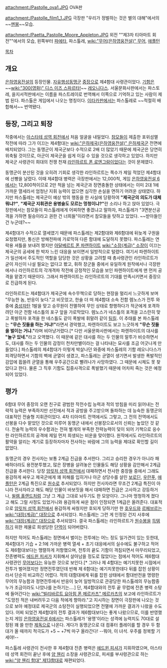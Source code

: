 attachment:/Pastolle_ova1.JPG
OVA판

attachment:/Pastolle_film1_1.JPG
극장판 "우리가 정벌하는 것은 별의 대해"에서의 ~~[[멘붕]]~~모습.

attachment:/Paetta_Pastolle_Moore_Appleton.JPG
외전 ""제3차 티아마트 회전""에서의 모습, 왼쪽부터 [[파에타]], 파스톨레, [[wiki:"무어(은하영웅전설)" 무어]], [[애플턴]]

[[목차]]

== 개요 ==
[[은하영웅전설]]의 등장인물. [[자유행성동맹군]] [[중장]]으로 제4함대 사령관이었다. [[기함]]은 ~~[[wiki:"300(영화)" 디스 이즈 스파르타!]]~~ [[레오니다스]].
서울문화사판에서는 파스토레, 을지서적판에서는 이름을 파스트레이로 번역해서 이쪽으로 기억하고 있는 사람이 제법 된다. 파스톨은 게임에서 나오는 명칭이다. [[이타카]]판에서는 파스톨레로 ~~적절히 배합해서~~ 번역됐다.

== 등장, 그리고 퇴장 ==
작중에서는 [[아스타테 성역 회전]]에서 처음 얼굴을 내밀었다. [[참모]]들이 제출한 포위섬멸 작전에 따라 그가 이끄는 제4함대는 [[wiki:"은하제국(은하영웅전설)" 은하제국군]] 전면에 배치되었다. 그는 동맹군이 제국군보다 수적으로 2배 더 많았기 때문에 제국군은 당연히 위축될 것이므로, 아군이 제국군을 쉽게 이길 수 있을 것으로 생각하고 있었다. 하지만 제국군 사령관이 희대의 전쟁 천재 [[라인하르트 폰 로엔그람]]이었다는 것이 문제였다.

동맹군이 분산된 것을 오히려 기회로 생각한 라인하르트는 쪽수가 제일 적었던 제4함대에 선빵을 날렸다. 이때 제4함대 병력은 극장판에서는 12,000척, 게임 [[은하영웅전설 6]]에서는 12,800척이므로 2만 척을 넘는 제국군과 정면충돌한 상태에서는 이미 2대 1에 가까운 열세라서 엄청난 지휘 능력이 없으면 심각한 손실을 면하기 어려운 상태였다.
하지만 파스톨레는 제국군이 예상 밖의 행동을 한 사실에 당황하여 '''"제국군의 의도가 대체 뭐냐?"''', '''"제국군 지휘관은 용병술도 모르는 멍청이냐?"'''란 소리나 하고 앉아 있었다. 극장판에서는 참모들이 파스톨레에게 어찌하면 좋겠냐고 말하자, 파스톨레가 "3면분산공격을 가하면 필승이라고 권한 건 너희들"이라면서 참모들을 탓하고 있었다. ~~받아들인 건 누군데?~~

제4함대가 수적으로 열세였기 때문에 파스톨레는 제2함대와 제6함대에 뒤늦게 구원을 요청했지만, 통신은 방해전파에 가로막혀 다른 함대에 도달하지 못했다. 파스톨레는 연락용 셔틀을 보내려 했지만 [[아달베르트 폰 파렌하이트]] [[wiki:"소장(계급)" 소장]]이 이끄는 제국군의 공세에 한 박자 느린 대응을 보이면서 일방적으로 털렸다. 여기서 파렌하이트가 일선에서 주도적인 역할을 담당한 것은 상황을 고려할 때 총사령관인 라인하르트가 굳이 자신이 나설 필요는 없다고 봤고, 휘하 장군들 중에서 유일하게 원작에서나 극장판에서나 라인하르트의 각개격파 작전에 긍정적인 모습을 보인 파렌하이트에게 맨 먼저 공격을 맡겼기 때문이다. 그래서 파렌하이트는 라인하르트의 기대를 만족시키면서 중장으로 진급하게 된다.

라인하르트는 제4함대가 제국군에 속수무책으로 당하는 현장을 멀리서 느긋하게 보며 "무능한 놈, 반응이 늦다."고 비웃었고, 한술 더 떠 제4함대 소속 전함 렘노스가 전투 와중에 [[중성자탄]] 1발을 맞고 승무원이 전멸하여 무인 상태로 항행하다가 적군에게 포격하려던 아군 전함 네스틀의 포구 앞을 가로막았다. 렘노스가 네스틀의 포격을 고스란히 맞고 폭발하자 포격을 한 네스틀도 같이 폭발에 휘말려 같이 [[팀킬]]. 이 추태를 본 파스톨레는 '''"무슨 짓들을 하는 거냐!"'''라면서 경악했고, 파렌하이트도 보고 느긋하게 '''"무슨 짓들을 벌이는 거냐."'''라며 비아냥거렸다.[* 다만 서울문화사판에서는 파렌하이트의 대사를 '''"놀구 있네."'''라고 오역했다. 이 때문에 같은 대사를 하는 두 인물의 말투가 비슷하면서도, 대사를 하는 두 인물의 감정이 천차만별이라는 걸 나타내는 묘사를 조금 어긋나게 만들었다.]
파스톨레의 제4함대가 이렇게 박살나던 와중에 파스톨레의 기함 레오니다스가 피격당하면서 기함의 벽에 균열이 생겼고, 파스톨레는 균열이 생기면서 발생한 폭발적인 감압에 휩쓸려 균열을 통해 우주공간으로 빨려나가 사망하였다. 그 때문에 시체도 못 찾았다고 한다. 물론 그 직후 기함도 집중사격으로 폭발했기 때문에 어차피 죽는 것은 예정되어 있었다.

== 평가 ==

6함대 무어 중장의 오랜 친구로 광범한 작전수립 능력과 적의 방침을 미리 읽어내는 전략적 능력은 부족하지만 선진에서 적과 공방을 주고받으며 돌파하는 데 능숙한 동맹군의 대표적인 전술형 지휘관이었다. 4차 티아마트 전역에서도  그렇고, 그 전의 전역에서도 선봉을 다수 맡았던 것으로 미루어 동맹군 내에서 선봉장으로서의 신뢰는 높았던 것 같다. 전술적 능력의 우수함과는 전혀 별개의 부족한 전략능력이 덫이 되어 기책으로 응수한 라인하르트의 공격에 제일 먼저 희생되는 비운을 맞이했다. 원작에서도 라인하르트의 활약을 알리는 계기로 등장하자마자 전사하는 바람에 그의 능력을 제대로 확인할 길이 없었다. 
   
동맹군의 경우 전사자는 보통 2계급 진급을 추서한다. 그리고 승리한 경우가 아니라 패배하더라도 용전분투했고, 많은 장병을 살려놓은 인물들도 해당 상황을 감안해서 2계급 진급을 추서한다. 당장 [[암릿처 성역 회전]]에서 대패하면서 전사한 중장들 중에서 그래도 용감하게 싸우고 제국군에게 꽤 피해를 입히거나 아군 상당수를 살린 [[보로딘]], [[우란푸]], [[애플턴]]은 2계급 특진으로 [[원수]]로 추서되었다. 하지만 전사자라면 무조건 2계급 특진이 아니라 전사자라고 해도 해당 인물이 바보짓을 해서 대패하면 진급은 고사하고 강등하거나, [[윌렘 홀랜드]]처럼 그냥 그 계급 그대로 놔두기도 한 모양이다. 그나마 멍청하게 졌다고 해도 그럴 사정도 있었거니와 용감하게 싸운 점이 인정되면 1계급은 올려준다. 대표적으로 [[암릿처 성역 회전]]에서 용감하게 싸웠지만 호되게 당하기만 한 [[호우드]]와 [[르페브르]]는 [[wiki:"대장(계급)" 대장]]으로 추서되었다. 파스톨레는 그런 게 인정된 건지 사후에 [[wiki:"대장(계급)" 대장]]으로 추서되었다. 결국 파스톨레는 라인하르트가 [[원수]]봉을 [[득템]]하기 위한 제물로 희생당한 [[단역]]이 되어버렸다.

하지만 적어도 파스톨레는 정면에서 벌이는 전투에는 어느 정도 일가견이 있는 듯한데, 제4함대가 기습 + 2:1에 가까운 병력 열세 + 초기 대응에서의 실수에도 불구하고 적어도 제6함대보다는 맹렬하게 저항했으며, 전투의 끝도 기함이 격침되면서 마무리되었고, 잔존병력도 [[에드윈 피셔]]가 지휘해서 살아남을 정도로 많았다는 점에서 적어도 제6함대 사령관인 [[무어]]보다는 유능한 것으로 보인다.[* 그러나 제 4함대는 예기치못한 시점에서 전투가 벌어졌지만 정면전투였던데 반해 제 6함대는 예기치못한데다 뒤를 잡힌 상황이라서 단순히 비교하긴 어렵다. 적의 대함대에게 뒤를 잡힌 상태에서 함대반전을 명령한 무어의 무능함과 정면전투에서 반응이 늦어 일방적으로 관광당한 파스톨레의 무능함중 누가 조금이라도 나았나를 논하기는....] 단, 제4함대와의 전투 끝 무렵에 잔존 병력 소탕에 들어간다는 [[wiki:"빌리바르트 요아힘 폰 메르카츠" 메르카츠]]의 보고에 라인하르트가 "도망친 적은 내버려두고 다음 적에게 향하라."고 지시하는 장면이 극장판에 나오는 것으로 보아 예정대로 제국군의 소탕전이 실행되었으면 전멸에 가까운 결과가 나왔을 수도 있다. 어찌 되었건 제4함대의 전투 결과가 제6함대보다는 좋게 나왔으므로, 이를 반영했는지 게임 [[은하영웅전설 6]]에서는 파스톨레가 '용맹'이라는 성격에 능력치도 70대로 설정된 꽤 쓸 만한 [[제독]]으로 나온다. 게다가 동맹군으로 대 컴퓨터 플레이를 할 경우 두 함대가 올 때까지 적극도가 +5 ~ +7씩 마구 올라간다! --뭐야, 이 녀석. 우주를 정복할 기세야!--

파스톨레 사령관이 전사한 후 제4함대 잔존 병력은 [[에드윈 피셔]]가 지휘하였으며, 아스타테 성역 회전이 끝난 후에 [[양 웬리]] 소장을 사령관으로, 피셔를 부사령관으로 하는 [[wiki:"양 웬리 함대" 제13함대]]로 재편되었다.
